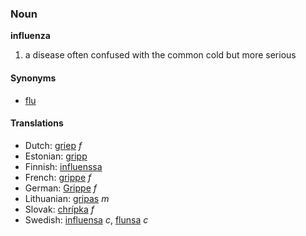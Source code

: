 ===Noun===
'''influenza'''

# a disease often confused with the common cold but more serious

====Synonyms====
*[[flu]]


====Translations====
*Dutch: [[griep]] ''f''
*Estonian: [[gripp]]
*Finnish: [[influenssa]]
*French: [[grippe]] ''f''
*German: [[Grippe]] ''f''
*Lithuanian: [[gripas]] ''m''
*Slovak: [[chrípka]] ''f''
*Swedish: [[influensa]] ''c'', [[flunsa]] ''c''